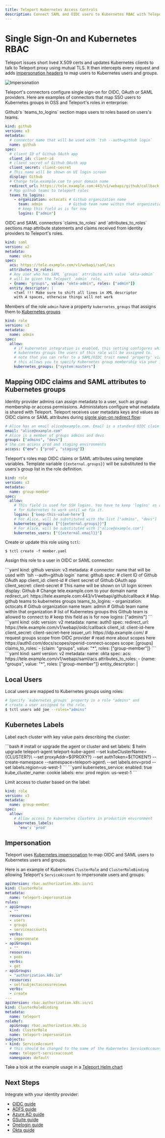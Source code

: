 ```yaml
---
title: Teleport Kubernetes Access Controls
description: Connect SAML and OIDC users to Kubernetes RBAC with Teleport
---
```


# Single Sign-On and Kubernetes RBAC

Teleport issues short lived X.509 certs and updates Kubernetes clients to talk to Teleport proxy using mutual TLS.
It then intercepts every request and adds [impersonation headers](https://kubernetes.io/docs/reference/access-authn-authz/authentication/#user-impersonation)
to map users to Kubernetes users and groups.

![Impersonation](../../img/k8s/auth.svg)

Teleport's connectors configure single sign-on for OIDC, OAuth or SAML providers.
Here are examples of connectors that map SSO users to Kubernetes groups in OSS
and Teleport's roles in enterprise:

<Tabs>
<TabItem label="Open Source">
Github's `teams_to_logins` section maps users to roles based on users's teams.

```yaml
kind: github
version: v3
metadata:
  # connector name that will be used with `tsh --auth=github login`
  name: github
spec:
  # client ID of Github OAuth app
  client_id: client-id
  # client secret of Github OAuth app
  client_secret: client-secret
  # This name will be shown on UI login screen
  display: Github
  # Change tele.example.com to your domain name
  redirect_url: https://tele.example.com:443/v1/webapi/github/callback
  # Map github teams to teleport roles
  teams_to_logins:
    - organization: octocats # Github organization name
      team: admin            # Github team name within that organization
      # keep this field as is for now
      logins: ["admin"]
```
</TabItem>
<TabItem label="Enterprise">
OIDC and SAML connectors `claims_to_roles` and `attributes_to_roles` sections map
attribute statements and claims received from identity providers to Teleport's roles.

```yaml
kind: saml
version: v2
metadata:
  name: okta
spec:
  acs: https://tele.example.com/v1/webapi/saml/acs
  attributes_to_roles:
  # Any user who has SAML `groups` atrribute with value `okta-admin`
  # will be given the Teleport `admin` role.
  - {name: "groups", value: "okta-admin", roles: ["admin"]}
  entity_descriptor: |
    <?xml !!! Make sure to shift all lines in XML descriptor 
    with 4 spaces, otherwise things will not work
```
    
Members of the role `admin` have a property `kubernetes_groups` that assigns them to [Kubernetes groups](https://kubernetes.io/docs/reference/access-authn-authz/rbac/#referring-to-subjects)

```yaml
kind: role
version: v3
metadata:
  name: admin
spec:
  allow:
    # if kubernetes integration is enabled, this setting configures which
    # kubernetes groups the users of this role will be assigned to.
    # note that you can refer to a SAML/OIDC trait named 'property' via the "{{external.property}}" template variable,
    # this allows you to specify Kubernetes group membership via your identity provider:
    kubernetes_groups: ["system:masters"]
```
</TabItem>
</Tabs>

## Mapping OIDC claims and SAML attributes to Kubernetes groups

Identity provider admins can assign metadata to a user, such as
group membership or access permissions. Administators configure what metadata
is shared with Teleport. Teleport receives user metadata keys and values as OIDC claims or SAML
attributes during [signle sign-on redirect flow](https://goteleport.com/blog/how-oidc-authentication-works/):

```yaml
# Alice has an email alice@example.com. Email is a standard OIDC claim.
email: "alice@example.com"
# Alice is a member of groups admins and devs
groups: ["admins", "devs"]
# She can access prod and staging environments
access: {"env": ["prod", "staging"]}
```

Teleport's roles map OIDC claims or SAML attributes using template variables.
Template variable `{{external.groups}}` will
be substituted to the users's group list in the role definition.

```yaml
kind: role
version: v3
metadata:
  name: group-member
spec:
  allow:
    # This field is used for SSH logins. You have to keep 'logins' as a non-empty random value
    # for Kubernetes to work until we fix it.
    logins: ['keep-this-value-here']
    # For Alice, will be substituted with the list ["admins", "devs"]
    kubernetes_groups: ["{{external.groups}}"]
    # For Alice, will be substituted with ["alice@example.com"]
    kubernetes_users: ["{{external.email}}"]
```

Create or update this role using `tctl`:

```bsh
$ tctl create -f member.yaml
```

Assign this role to a user in OIDC or SAML connector:

<Tabs>
<TabItem label="Github (OSS)">
```yaml
kind: github
version: v3
metadata:
  # connector name that will be used with `tsh --auth=github login`
  name: github
spec:
  # client ID of Github OAuth app
  client_id: client-id
  # client secret of Github OAuth app
  client_secret: client-secret
  # This name will be shown on UI login screen
  display: Github
  # Change tele.example.com to your domain name
  redirect_url: https://tele.example.com:443/v1/webapi/github/callback
  # Map github teams to kubernetes groups
  teams_to_logins:
    - organization: octocats # Github organization name
      team: admin            # Github team name within that organization
      # list of Kubernetes groups this Github team is allowed to connect to
      # keep this field as is for now
      logins: ["admins"]
```
</TabItem>
<TabItem label="OIDC (Enterprise)">
```yaml
kind: oidc
version: v2
metadata:
  name: auth0
spec:
  redirect_url: https://tele.example.com/v1/webapi/oidc/callback
  client_id: client-id-here
  client_secret: client-secret-here
  issuer_url: https://idp.example.com/
  # request groups scope from OIDC provider
  # read more about scopes here https://auth0.com/docs/scopes/openid-connect-scopes
  scope: [groups]
  claims_to_roles:
    - {claim: "groups", value: "*", roles: ["group-member"]}
```
</TabItem>
<TabItem label="SAML (Enterprise)">
```yaml
kind: saml
version: v2
metadata:
  name: okta
spec:
  acs: https://tele.example.com/v1/webapi/saml/acs
  attributes_to_roles:
  - {name: "groups", value: "*", roles: ["group-member"]}
  entity_descriptor: |
    <?xml !!! Make sure to indent all lines in XML descriptor 
    with 4 spaces, otherwise things will not work
```
</TabItem>
</Tabs>

## Local Users

Local users are mapped to Kubernetes groups using roles:

``` bash
# Specify `kubernetes_groups` property in a role "admins" and
# create a user assigned to the role.
$ tctl users add joe --roles="admins"
```

## Kubernetes Labels

Label each cluster with key value pairs describing the cluster:

<Tabs>
<TabItem label="Helm">
```bash
# install or upgrade the agent or cluster and set labels:
$ helm upgrade teleport-agent teleport-kube-agent --set kubeClusterName={CLUSTER?}\
    --set proxyAddr=${PROXY?} --set authToken=${TOKEN?} --create-namespace --namespace=teleport-agent\
    --set labels.env=prod --set labels.region=us-west-1
```
</TabItem>
<TabItem label="Config">
```yaml
kubernetes_service:
  enabled: true
  kube_cluster_name: cookie
  labels:
    env: prod
    region: us-west-1
```
</TabItem>
</Tabs>

Limit access to cluster based on the label:

```yaml
kind: role
version: v3
metadata:
  name: group-member
spec:
  allow:
    # Allow access to kubernetes clusters in production environment
    kubernetes_labels:
      'env': 'prod'
```

## Impersonation

Teleport uses [Kubernetes impersonation](https://kubernetes.io/docs/reference/access-authn-authz/authentication/#user-impersonation)
to map OIDC and SAML users to Kubernetes users and groups.

Here is an example of Kubernetes `ClusterRole` and `ClusterRoleBinding`
allowing Teleport's `ServiceAccount` to impersonate users and groups:

```yaml
apiVersion: rbac.authorization.k8s.io/v1
kind: ClusterRole
metadata:
  name: teleport-impersonation
rules:
- apiGroups:
  - ""
  resources:
  - users
  - groups
  - serviceaccounts
  verbs:
  - impersonate
- apiGroups:
  - ""
  resources:
  - pods
  verbs:
  - get
- apiGroups:
  - "authorization.k8s.io"
  resources:
  - selfsubjectaccessreviews
  verbs:
  - create
---
apiVersion: rbac.authorization.k8s.io/v1
kind: ClusterRoleBinding
metadata:
  name: teleport
roleRef:
  apiGroup: rbac.authorization.k8s.io
  kind: ClusterRole
  name: teleport-impersonation
subjects:
- kind: ServiceAccount
  # this should be changed to the name of the Kubernetes ServiceAccount being used
  name: teleport-serviceaccount
  namespace: default
```

Take a look at the example usage in a [Teleport Helm chart](https://github.com/gravitational/teleport/blob/v(=teleport.version=)/examples/chart/teleport-cluster/templates/clusterrole.yaml)

## Next Steps

Integrate with your identity provider:

- [OIDC guide](../enterprise/sso/oidc.mdx)
- [ADFS guide](../enterprise/sso/ssh-adfs.mdx)
- [Azure AD guide](../enterprise/sso/ssh-azuread.mdx)
- [GSuite guide](../enterprise/sso/ssh-azuread.mdx)
- [Onelogin guide](../enterprise/sso/ssh-one-login.mdx)
- [Okta guide](../enterprise/sso/ssh-okta.mdx)
